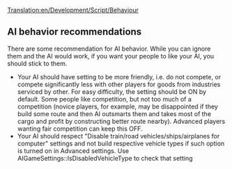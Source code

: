 [[Translation:en/Development/Script/Behaviour]]
{{en/Development/Script/Navigation}}

==AI behavior recommendations==

There are some recommendation for AI behavior. While you can ignore them and the AI would work, if you want your people to like your AI, you should stick to them.

* Your AI should have setting to be more friendly, i.e. do not compete, or compete significantly less with other players for goods from industries serviced by other. For easy difficulty, the setting should be ON by default. Some people like competition, but not too much of a competition (novice players, for example, may be disappointed if they build some route and then AI outsmarts them and takes most of the cargo and profit by constructing better route nearby). Advanced players wanting fair competition can keep this OFF.
* Your AI should respect "Disable train/road vehicles/ships/airplanes for computer" settings and not build respective vehicle types if such option is turned on in Advanced settings. Use AIGameSettings::IsDisabledVehicleType to check that setting
